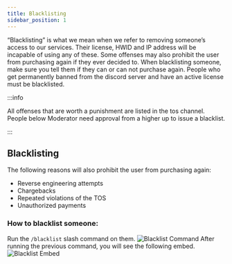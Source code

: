 ```yaml
---
title: Blacklisting
sidebar_position: 1
---
```



“Blacklisting” is what we mean when we refer to removing someone’s access to our services. Their license, HWID and IP address will be incapable of using any of these. Some offenses may also prohibit the user from purchasing again if they ever decided to. When blacklisting someone, make sure you tell them if they can or can not purchase again. People who get permanently banned from the discord server and have an active license must be blacklisted.

:::info

All offenses that are worth a punishment are listed in the tos channel. People below Moderator need approval from a higher up to issue a blacklist.

:::

## Blacklisting

The following reasons will also prohibit the user from purchasing again:

- Reverse engineering attempts
- Chargebacks
- Repeated violations of the TOS
- Unauthorized payments

### How to blacklist someone:

<Tabs>
  <TabItem value="step1" label="Step 1" default>
    Run the <code>/blacklist</code> slash command on them.
    <img src={useBaseUrl("/img/staff/blacklistcommand.png")} alt="Blacklist Command" />
  </TabItem>
  <TabItem value="step2" label="Last Step">
  After running the previous command, you will see the following embed.
  <img src={useBaseUrl("/img/staff/blacklistembed.png")} alt="Blacklist Embed" />

  </TabItem>
</Tabs>

